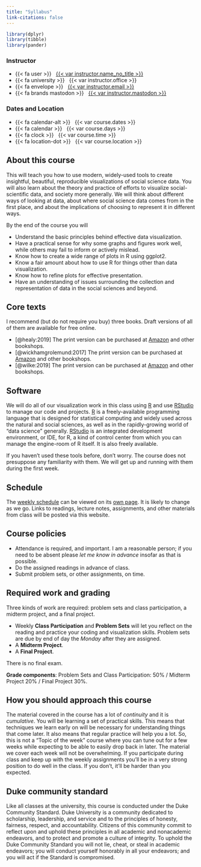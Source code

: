 ```yaml
---
title: "Syllabus"
link-citations: false
---
```



```r
library(dplyr)
library(tibble)
library(pander)
```

::: {.container .course-details .course-details-smaller}

::: {.row}

::: {.col-sm-6}

### Instructor

- {{< fa user >}} &nbsp; [{{< var instructor.name_no_title >}}]({{< var instructor.url >}})
- {{< fa university >}} &nbsp; {{< var instructor.office >}}
- {{< fa envelope >}} &nbsp; [{{< var instructor.email >}}](mailto:{{< var instructor.email >}})
- {{< fa brands mastodon >}} &nbsp; [{{< var instructor.mastodon >}}](https://mastodon.social/{{< var instructor.mastodon >}})
:::

::: {.col-sm-6}

### Dates and Location

- {{< fa calendar-alt >}} &nbsp; {{< var course.dates >}}
- {{< fa calendar >}} &nbsp; {{< var course.days >}}
- {{< fa clock >}} &nbsp; {{< var course.time >}}
- {{< fa location-dot >}} &nbsp; {{< var course.location >}}
:::

:::

:::




## About this course

This will teach you how to use modern, widely-used tools to create insightful, beautiful, reproducible visualizations of social science data. You will also learn about the theory and practice of efforts to visualize social-scientific data, and society more generally. We will think about different ways of looking at data, about where social science data comes from in the first place, and about the implications of choosing to represent it in different ways.

By the end of the course you will

- Understand the basic principles behind effective data visualization.
- Have a practical sense for why some graphs and figures work well,
  while others may fail to inform or actively mislead.
- Know how to create a wide range of plots in R using ggplot2.
- Know a fair amount about how to use R for things other than data visualization.
- Know how to refine plots for effective presentation.
- Have an understanding of issues surrounding the collection and
  representation of data in the social sciences and beyond.

## Core texts

I recommend (but do not require you buy) three books. Draft versions of all of them are available for free online. 

- [@healy:2019] The print version can be purchased at [Amazon](https://amzn.to/2vfAixM) and other bookshops.
- [@wickhamgrolemund:2017] The print version can be purchased at [Amazon](https://www.amazon.com/R-Data-Science-Hadley-Wickham/dp/1491910399/) and other bookshops.
- [@wilke:2019] The print version can be purchased at [Amazon](https://www.amazon.com/gp/product/1492031089) and other bookshops.

## Software

We will do all of our visualization work in this class using [R](https://cran.r-project.org/) and use  [RStudio](https://www.rstudio.com/) to manage our code and projects. [R](https://cran.r-project.org/) is a freely-available programming language that is designed for statistical computing and widely used across the natural and social sciences, as well as in the rapidly-growing world of "data science" generally. [RStudio](https://www.rstudio.com/) is an integrated development environment, or IDE, for R, a kind of control center from which you can manage the engine-room of R itself. It is also freely available. 

If you haven't used these tools before, don't worry. The course does not presuppose any familiarity with them. We will get up and running with them during the first week. 

## Schedule

The [weekly schedule](/schedule/) can be viewed on its [own page](/schedule/). It is likely to change as we go. Links to readings, lecture notes, assignments, and other materials from class will be posted via this website. 
 
## Course policies

- Attendance is required, and important. I am a reasonable person; if you need to be absent please _let me know in advance_ insofar as that is possible.
- Do the assigned readings in advance of class. 
- Submit problem sets, or other assignments, on time. 

## Required work and grading

Three kinds of work are required: problem sets and class participation, a midterm project, and a final project. 

- Weekly **Class Participation** and **Problem Sets** will let you reflect on the reading and practice your coding and visualization skills. Problem sets are due by end of day the _Monday_ after they are assigned.
- A **Midterm Project**. 
- A **Final Project**.  

There is no final exam.

**Grade components**: Problem Sets and Class Participation: 50% / Midterm Project 20% / Final Project 30%.

## How you should approach this course

The material covered in the course has a lot of _continuity_ and it is _cumulative_. You will be learning a set of practical skills. This means that techniques we learn early on will be necessary for understanding things that come later. It also means that regular practice will help you a lot. So, this is not a "Topic of the week" course where you can tune out for a few weeks while expecting to be able to easily drop back in later. The material we cover each week will not be overwhelming. If you participate during class and keep up with the weekly assignments you'll be in a very strong position to do well in the class. If you don't, it'll be harder than you expected.

## Duke community standard

Like all classes at the university, this course is conducted under the Duke Community Standard. Duke University is a community dedicated to scholarship, leadership, and service and to the principles of honesty, fairness, respect, and accountability. Citizens of this community commit to reflect upon and uphold these principles in all academic and nonacademic endeavors, and to protect and promote a culture of integrity. To uphold the Duke Community Standard you will not lie, cheat, or steal in academic endeavors; you will conduct yourself honorably in all your endeavors; and you will act if the Standard is compromised.
